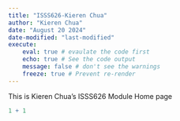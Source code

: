 ```yaml
---
title: "ISSS626-Kieren Chua"
author: "Kieren Chua"
date: "August 20 2024"
date-modified: "last-modified"
execute: 
    eval: true # evaulate the code first
    echo: true # See the code output
    message: false # don't see the warnings
    freeze: true # Prevent re-render
---
```


This is Kieren Chua's ISSS626 Module Home page


```r
1 + 1
```

